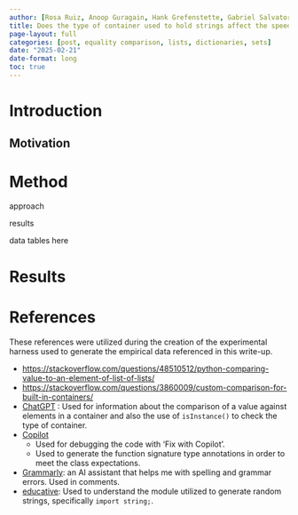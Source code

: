 ```yaml
---
author: [Rosa Ruiz, Anoop Guragain, Hank Grefenstette, Gabriel Salvatore, Kris Hatcher]
title: Does the type of container used to hold strings affect the speed of string equality comparisons?
page-layout: full
categories: [post, equality comparison, lists, dictionaries, sets]
date: "2025-02-21"
date-format: long
toc: true
---
```


# Introduction

## Motivation

# Method

approach

results

data tables here

# Results

# References

These references were utilized during the creation of the experimental harness used to generate the empirical data referenced in this write-up.

* <https://stackoverflow.com/questions/48510512/python-comparing-value-to-an-element-of-list-of-lists/>
* <https://stackoverflow.com/questions/3860009/custom-comparison-for-built-in-containers/>
* [ChatGPT](https://chatgpt.com/) : Used for information about the comparison of a value against elements in a container and also the use of `isInstance()` to check the type of container.
* [Copilot](https://github.com/features/copilot)
   * Used for debugging the code with 'Fix with Copilot'.
   * Used to generate the function signature type annotations in order to meet the class expectations.
* [Grammarly](https://app.grammarly.com): an AI assistant that helps me with spelling and grammar errors. Used in comments.
* [educative](https://www.educative.io/answers/what-is-asciilowercase-constant-in-python): Used to understand the module utilized to generate random strings, specifically `import string;`.
